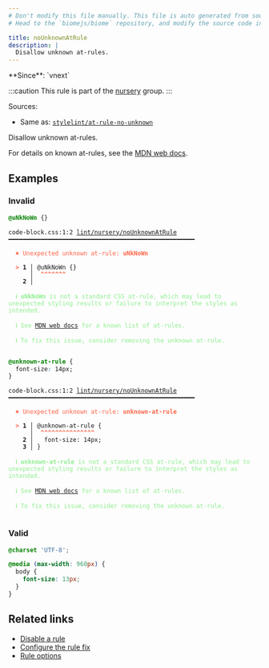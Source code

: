 ```yaml
---
# Don't modify this file manually. This file is auto generated from source, and you will lose your changes next time the website is built.
# Head to the `biomejs/biome` repository, and modify the source code in there.

title: noUnknownAtRule
description: |
  Disallow unknown at-rules.
---
```


<Tabs>
<TabItem label="CSS" icon="seti:css">
**Since**: `vnext`

:::caution
This rule is part of the [nursery](/linter/rules/#nursery) group.
:::

Sources: 
- Same as: <a href="https://github.com/stylelint/stylelint/blob/main/lib/rules/at-rule-no-unknown/README.md" target="_blank"><code>stylelint/at-rule-no-unknown</code></a>

Disallow unknown at-rules.

For details on known at-rules, see the [MDN web docs](https://developer.mozilla.org/en-US/docs/Web/CSS/At-rule).

## Examples

### Invalid

```css
@uNkNoWn {}
```

<pre class="language-text"><code class="language-text">code-block.css:1:2 <a href="https://biomejs.dev/linter/rules/no-unknown-at-rule">lint/nursery/noUnknownAtRule</a> ━━━━━━━━━━━━━━━━━━━━━━━━━━━━━━━━━━━━━━━━━━━━━━━━━━━━<br /><br />  <strong><span style="color: Tomato;">✖</span></strong> <span style="color: Tomato;">Unexpected unknown at-rule: </span><span style="color: Tomato;"><strong>uNkNoWn</strong></span><span style="color: Tomato;"> </span><br />  <br />  <strong><span style="color: Tomato;">&gt;</span></strong> <strong>1 │ </strong>@uNkNoWn &#123;&#125;<br />   <strong>   │ </strong> <strong><span style="color: Tomato;">^</span></strong><strong><span style="color: Tomato;">^</span></strong><strong><span style="color: Tomato;">^</span></strong><strong><span style="color: Tomato;">^</span></strong><strong><span style="color: Tomato;">^</span></strong><strong><span style="color: Tomato;">^</span></strong><strong><span style="color: Tomato;">^</span></strong><br />    <strong>2 │ </strong><br />  <br />  <strong><span style="color: lightgreen;">ℹ</span></strong> <span style="color: lightgreen;"><strong>uNkNoWn</strong></span><span style="color: lightgreen;"> is not a standard CSS at-rule, which may lead to unexpected styling results or failure to interpret the styles as intended.</span><br />  <br />  <strong><span style="color: lightgreen;">ℹ</span></strong> <span style="color: lightgreen;">See </span><span style="color: lightgreen;"><a href="https://developer.mozilla.org/en-US/docs/Web/CSS/At-rule">MDN web docs</a></span><span style="color: lightgreen;"> for a known list of at-rules.</span><br />  <br />  <strong><span style="color: lightgreen;">ℹ</span></strong> <span style="color: lightgreen;">To fix this issue, consider removing the unknown at-rule.</span><br />  <br /></code></pre>

```css
@unknown-at-rule {
  font-size: 14px;
}
```

<pre class="language-text"><code class="language-text">code-block.css:1:2 <a href="https://biomejs.dev/linter/rules/no-unknown-at-rule">lint/nursery/noUnknownAtRule</a> ━━━━━━━━━━━━━━━━━━━━━━━━━━━━━━━━━━━━━━━━━━━━━━━━━━━━<br /><br />  <strong><span style="color: Tomato;">✖</span></strong> <span style="color: Tomato;">Unexpected unknown at-rule: </span><span style="color: Tomato;"><strong>unknown-at-rule</strong></span><span style="color: Tomato;"> </span><br />  <br />  <strong><span style="color: Tomato;">&gt;</span></strong> <strong>1 │ </strong>@unknown-at-rule &#123;<br />   <strong>   │ </strong> <strong><span style="color: Tomato;">^</span></strong><strong><span style="color: Tomato;">^</span></strong><strong><span style="color: Tomato;">^</span></strong><strong><span style="color: Tomato;">^</span></strong><strong><span style="color: Tomato;">^</span></strong><strong><span style="color: Tomato;">^</span></strong><strong><span style="color: Tomato;">^</span></strong><strong><span style="color: Tomato;">^</span></strong><strong><span style="color: Tomato;">^</span></strong><strong><span style="color: Tomato;">^</span></strong><strong><span style="color: Tomato;">^</span></strong><strong><span style="color: Tomato;">^</span></strong><strong><span style="color: Tomato;">^</span></strong><strong><span style="color: Tomato;">^</span></strong><strong><span style="color: Tomato;">^</span></strong><br />    <strong>2 │ </strong>  font-size: 14px;<br />    <strong>3 │ </strong>&#125;<br />  <br />  <strong><span style="color: lightgreen;">ℹ</span></strong> <span style="color: lightgreen;"><strong>unknown-at-rule</strong></span><span style="color: lightgreen;"> is not a standard CSS at-rule, which may lead to unexpected styling results or failure to interpret the styles as intended.</span><br />  <br />  <strong><span style="color: lightgreen;">ℹ</span></strong> <span style="color: lightgreen;">See </span><span style="color: lightgreen;"><a href="https://developer.mozilla.org/en-US/docs/Web/CSS/At-rule">MDN web docs</a></span><span style="color: lightgreen;"> for a known list of at-rules.</span><br />  <br />  <strong><span style="color: lightgreen;">ℹ</span></strong> <span style="color: lightgreen;">To fix this issue, consider removing the unknown at-rule.</span><br />  <br /></code></pre>

### Valid

```css
@charset 'UTF-8';
```

```css
@media (max-width: 960px) {
  body {
    font-size: 13px;
  }
}
```

## Related links

- [Disable a rule](/linter/#disable-a-lint-rule)
- [Configure the rule fix](/linter#configure-the-rule-fix)
- [Rule options](/linter/#rule-options)

</TabItem>
</Tabs>


